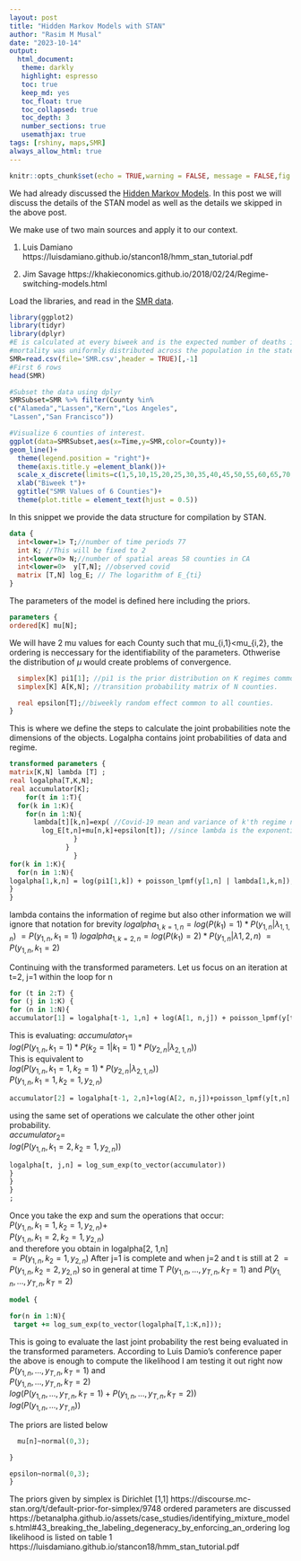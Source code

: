 ```yaml
---
layout: post
title: "Hidden Markov Models with STAN"
author: "Rasim M Musal"
date: "2023-10-14"
output:
  html_document:
   theme: darkly
   highlight: espresso
   toc: true
   keep_md: yes
   toc_float: true
   toc_collapsed: true
   toc_depth: 3
   number_sections: true
   usemathjax: true
tags: [rshiny, maps,SMR]
always_allow_html: true
---
```

<script type="text/x-mathjax-config">
MathJax.Hub.Config({
  TeX: { 
      equationNumbers: {
 
            autoNumber: "all",
            formatNumber: function (n) {return +n}
      } 
  }
});
</script>

```r
knitr::opts_chunk$set(echo = TRUE,warning = FALSE, message = FALSE,fig.path = ('./assets/img/2023-10-14-Hidden_Markov_Models_with_STAN'))
```

We had already discussed the [Hidden Markov Models](https://mmusal.github.io/blog/2023/Hidden-Markov-Models/). In this post we will discuss the details of the STAN model as well as the details we skipped in the above post.

We make use of two main sources and apply it to our context.\

1) Luis Damiano https://luisdamiano.github.io/stancon18/hmm_stan_tutorial.pdf\

2) Jim Savage https://khakieconomics.github.io/2018/02/24/Regime-switching-models.html\


Load the libraries, and read in the [SMR data](https://mmusal.github.io/blog/2023/Explaining_rshinyapp/#SMR). 
```r
library(ggplot2)
library(tidyr)
library(dplyr)
#E is calculated at every biweek and is the expected number of deaths if
#mortality was uniformly distributed across the population in the state of California
SMR=read.csv(file='SMR.csv',header = TRUE)[,-1]
#First 6 rows
head(SMR)

#Subset the data using dplyr
SMRSubset=SMR %>% filter(County %in% 
c("Alameda","Lassen","Kern","Los Angeles",
"Lassen","San Francisco"))

#Visualize 6 counties of interest.
ggplot(data=SMRSubset,aes(x=Time,y=SMR,color=County))+
geom_line()+  
  theme(legend.position = "right")+
  theme(axis.title.y =element_blank())+
  scale_x_discrete(limits=c(1,5,10,15,20,25,30,35,40,45,50,55,60,65,70,75,77))+
  xlab("Biweek t")+
  ggtitle("SMR Values of 6 Counties")+
  theme(plot.title = element_text(hjust = 0.5))


```

In this snippet we provide the data structure for compilation by STAN.
```stan
data { 
  int<lower=1> T;//number of time periods 77
  int K; //This will be fixed to 2
  int<lower=0> N;//number of spatial areas 58 counties in CA
  int<lower=0>  y[T,N]; //observed covid
  matrix [T,N] log_E; // The logarithm of E_{ti} 
}
```

The parameters of the model is defined here including the priors. 
```stan
parameters {
ordered[K] mu[N]; 
```
We will have 2 mu values for each County such that mu_{i,1}<mu_{i,2}, the ordering is neccessary for the identifiability of the parameters. Othwerise the distribution of $\mu$ would create problems of convergence. 

```stan
  simplex[K] pi1[1]; //pi1 is the prior distribution on K regimes common to all the counties. 
  simplex[K] A[K,N]; //transition probability matrix of N counties.

  real epsilon[T];//biweekly random effect common to all counties.
}
```

This is where we define the steps to calculate the joint probabilities note the dimensions of the objects. Logalpha contains joint probabilities of data and regime.
```stan
transformed parameters {
matrix[K,N] lambda [T] ;
real logalpha[T,K,N];
real accumulator[K];
    for(t in 1:T){
  for(k in 1:K){     
    for(n in 1:N){
      lambda[t][k,n]=exp( //Covid-19 mean and variance of k'th regime n'th county at time t.
        log_E[t,n]+mu[n,k]+epsilon[t]); //since lambda is the exponential of the linear equation lambda is  E[t,n]*exp(mu[n,k]+epsilon[t])
                }
              }
                }
for(k in 1:K){
  for(n in 1:N){
logalpha[1,k,n] = log(pi1[1,k]) + poisson_lpmf(y[1,n] | lambda[1,k,n]);
}
}
```
lambda contains the information of regime but also other information
we will ignore that notation for brevity
$logalpha_{1,k=1,n}=log(P(k_{1})=1)*P(y_{1,n}|\lambda_{1,1,n})$
$=P(y_{1,n},k_{1}=1)$
$logalpha_{1,k=2,n}=log(P(k_{1})=2)*P(y_{1,n}|\lambda{1,2,n})$
$=P(y_{1,n},k_{1}=2)$

Continuing with the transformed parameters.
Let us focus on an iteration at t=2, j=1 within the loop for n
```stan
for (t in 2:T) {
for (j in 1:K) {
for (n in 1:N){
accumulator[1] = logalpha[t-1, 1,n] + log(A[1, n,j]) + poisson_lpmf(y[t,n] | lambda[t,j,n]);
```

This is evaluating:
$accumulator_{1}=$\
$log(P(y_{1,n},k_{1}=1)*P(k_{2}=1|k_{1}=1)*P(y_{2,n}|\lambda_{2,1,n}))$\
This is equivalent to \
$log(P(y_{1,n},k_{1}=1,k_{2}=1)*P(y_{2,n}|\lambda_{2,1,n}))$\
$P(y_{1,n},k_{1}=1,k_{2}=1,y_{2,n})$\

```stan
accumulator[2] = logalpha[t-1, 2,n]+log(A[2, n,j])+poisson_lpmf(y[t,n] |lambda[t,j,n]);
```
using the same set of operations we calculate the other other joint probability.\
$accumulator_{2}=$\
$log(P(y_{1,n},k_{1}=2,k_{2}=1,y_{2,n}))$\


```stan
logalpha[t, j,n] = log_sum_exp(to_vector(accumulator))
}
}
}
;
```

Once you take the exp and sum the operations that occur:\
$P(y_{1,n},k_{1}=1,k_{2}=1,y_{2,n})+$\
$P(y_{1,n},k_{1}=2,k_{2}=1,y_{2,n})$\
and therefore you obtain in logalpha[2, 1,n]\
$=P(y_{1,n},k_{2}=1,y_{2,n})$
After j=1 is complete and when j=2 and t is still at 2
$=P(y_{1,n},k_{2}=2,y_{2,n})$
so in general at time T
$P(y_{1,n},...,y_{T,n},k_{T}=1)$ and 
$P(y_{1,n},...,y_{T,n},k_{T}=2)$

```stan
model {

for(n in 1:N){  
 target += log_sum_exp(to_vector(logalpha[T,1:K,n]));
```
This is going to evaluate the last joint probability
the rest being evaluated in the transformed parameters.
According to Luis Damio's conference paper the above is enough
to compute the likelihood I am testing it out right now
$P(y_{1,n},...,y_{T,n},k_{T}=1)$ and \
$P(y_{1,n},...,y_{T,n},k_{T}=2)$\
$log(P(y_{1,n},...,y_{T,n},k_{T}=1)+P(y_{1,n},...,y_{T,n},k_{T}=2))$\
$log(P(y_{1,n},...,y_{T,n}))$\


The priors are listed below

```stan
  mu[n]~normal(0,3);

}

epsilon~normal(0,3);
}

```

The priors given by simplex is Dirichlet [1,1]
https://discourse.mc-stan.org/t/default-prior-for-simplex/9748
ordered parameters are discussed
https://betanalpha.github.io/assets/case_studies/identifying_mixture_models.html#43_breaking_the_labeling_degeneracy_by_enforcing_an_ordering
log likelihood is listed on table 1
https://luisdamiano.github.io/stancon18/hmm_stan_tutorial.pdf

